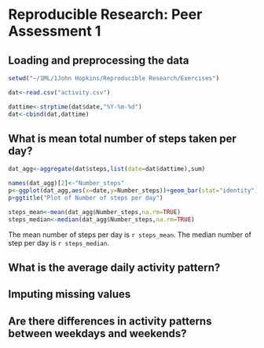 # Reproducible Research: Peer Assessment 1


## Loading and preprocessing the data

```r
setwd("~/1ML/1John Hopkins/Reproducible Research/Exercises")

dat<-read.csv("activity.csv")

dattime<-strptime(dat$date,"%Y-%m-%d")
dat<-cbind(dat,dattime)

```

## What is mean total number of steps taken per day?

```r

dat_agg<-aggregate(dat$steps,list(date=dat$dattime),sum)

names(dat_agg)[2]<-"Number_steps"
p<-ggplot(dat_agg,aes(x=date,y=Number_steps))+geom_bar(stat="identity")
p+ggtitle("Plot of Number of steps per day")

steps_mean<-mean(dat_agg$Number_steps,na.rm=TRUE)
steps_median<-median(dat_agg$Number_steps,na.rm=TRUE)

```

The mean number of steps per day is `r steps_mean`. The median number of step per day is `r steps_median`.


## What is the average daily activity pattern?



## Imputing missing values



## Are there differences in activity patterns between weekdays and weekends?
